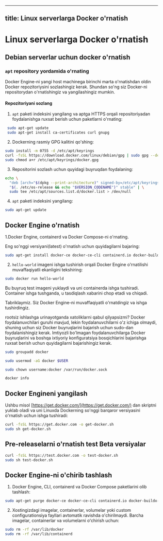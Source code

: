 
---
title: Linux serverlarga Docker o'rnatish
---

# Linux serverlarga Docker o'rnatish

## Debian serverlar uchun docker o'rnatish


### `apt` repository yordamida o'rnating
Docker Engine-ni yangi host machinega birinchi marta o'rnatishdan oldin Docker repozitoriysini sozlashingiz kerak. Shundan so'ng siz Docker-ni repositorydan o'rnatishingiz va yangilashingiz mumkin.

#### Repozitoriyani sozlang

1. `apt` paketi indeksini yangilang va aptga HTTPS orqali repositoriyadan foydalanishga ruxsat berish uchun paketlarni o'rnating:

```bash
 sudo apt-get update
 sudo apt-get install ca-certificates curl gnupg
 ```

2. Dockerning rasmiy GPG kalitini qo'shing:

```bash
sudo install -m 0755 -d /etc/apt/keyrings
curl -fsSL https://download.docker.com/linux/debian/gpg | sudo gpg --dearmor -o /etc/apt/keyrings/docker.gpg
sudo chmod a+r /etc/apt/keyrings/docker.gpg
```
3. Repositorini sozlash uchun quyidagi buyruqdan foydalaning:

```bash
echo \
  "deb [arch="$(dpkg --print-architecture)" signed-by=/etc/apt/keyrings/docker.gpg] https://download.docker.com/linux/debian \
  "$(. /etc/os-release && echo "$VERSION_CODENAME")" stable" | \
  sudo tee /etc/apt/sources.list.d/docker.list > /dev/null

```

4. `apt` paketi indeksini yangilang:

```bash
sudo apt-get update
```

## Docker Engine o'rnatish

1.Docker Engine, containerd va Docker Compose-ni o'rnating.

Eng so'nggi versiyani(latest) o'rnatish uchun quyidagilarni bajaring:

```bash
sudo apt-get install docker-ce docker-ce-cli containerd.io docker-buildx-plugin docker-compose-plugin
```
2.  `hello-world` imageni ishga tushirish orqali Docker Engine o'rnatilishi muvaffaqiyatli ekanligini tekshiring:

```bash
sudo docker run hello-world
```

Bu buyruq test imageni yuklaydi va uni containerda ishga tushiradi. Container ishga tushganda, u tasdiqlash xabarini chop etadi va chiqadi.

Tabriklaymiz. Siz Docker Engine-ni muvaffaqiyatli o'rnatdingiz va ishga tushirdingiz.

<Callout type="info" emoji="">

rootsiz ishlashga urinayotganda xatoliklarni qabul qilyapsizmi?
Docker foydalanuvchilari guruhi mavjud, lekin foydalanuvchilarni o'z ichiga olmaydi, shuning uchun siz Docker buyruqlarini bajarish uchun sudo-dan foydalanishingiz kerak. Imtiyozli bo'lmagan foydalanuvchilarga Docker buyruqlarini va boshqa ixtiyoriy konfiguratsiya bosqichlarini bajarishga ruxsat berish uchun quyidagilarni bajarishingiz kerak.

```bash
sudo groupadd docker

sudo usermod -aG docker $USER

sudo chown username:docker /var/run/docker.sock

docker info
```
</Callout>

## Docker Engineni yangilash

Ushbu misol [https://get.docker.com/](https://get.docker.com/) dan skriptni yuklab oladi va uni Linuxda Dockerning so'nggi barqaror versiyasini o'rnatish uchun ishga tushiradi:

```bash
curl -fsSL https://get.docker.com -o get-docker.sh
sudo sh get-docker.sh
```

## Pre-releaselarni o'rnatish test Beta versiyalar

```bash
curl -fsSL https://test.docker.com -o test-docker.sh
sudo sh test-docker.sh
```

## Docker Engine-ni o'chirib tashlash
1. Docker Engine, CLI, containerd va Docker Compose paketlarini olib tashlash:

```bash
sudo apt-get purge docker-ce docker-ce-cli containerd.io docker-buildx-plugin docker-compose-plugin docker-ce-rootless-extras
```
2. Xostingizdagi imagelar, containerlar, volumelar yoki custom configurationsiya fayllari avtomatik ravishda o'chirilmaydi. Barcha imagelar, containerlar va volumelarni oʻchirish uchun:

```bash
sudo rm -rf /var/lib/docker
sudo rm -rf /var/lib/containerd
```

